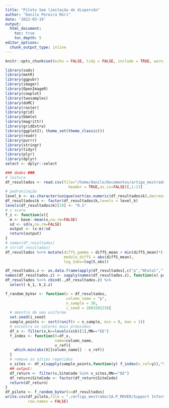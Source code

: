 ```yaml
---
title: "Piloto Sem limitação de dispersão"
author: "Danilo Pereira Mori"
date: '2022-03-19'
output: 
  html_document:
    toc: true
    toc_depth: 5
editor_options: 
  chunk_output_type: inline
---
```


<style>
body {
text-align: justify}
</style>

```r
knitr::opts_chunk$set(echo = FALSE, tidy = FALSE, include = TRUE, warning = FALSE,cache = TRUE,message=FALSE,eval=FALSE)
```

```r
library(sads)
library(metR)
library(ggpubr)
library(imager)
library(OpenImageR)
library(cowplot)
library(twosamples)
library(doMC)
library(raster)
library(grid)
library(bbmle)
library(magrittr)
library(gridExtra)
library(ggplot2); theme_set(theme_classic())
library(readr)
library(purrr)
library(stringr)
library(tidyr)
library(plyr)
library(dplyr)
select <- dplyr::select
```

    
```r
### dados ###
# leitura
df_resultados <- read.csv(file="/home/danilo/Documentos/artigo_mestrado/1A.P_MOVER/simulacao_codigos_e_resultados/resultados/df_resultados.csv",
                            header = TRUE,as.is=FALSE)[,1:13]
# padronização
level_k <- as.character(unique(sort(as.numeric(df_resultados$k),decreasing = TRUE)))
df_resultados$k <- factor(df_resultados$k,levels = level_k)
levels(df_resultados$k)[19] <- "0.1"
# z score
f_z <- function(x){
  m <- base::mean(x,na.rm=FALSE)
  sd <- sd(x,na.rm=FALSE)
  output <- (x-m)/sd
  return(output)
} 
# names(df_resultados)
# str(df_resultados)
df_resultados %<>% mutate(diffS_gamma = diffS_mean + min(diffS_mean)*(-1) + 0.01,
                          modulo_diffS = abs(diffS_mean),
                          log_Sobs=log(S_obs))

df_resultados.z <- as.data.frame(apply(df_resultados[,c("p","Ntotal","log_Sobs","k_1","d_Lplot","d","modulo_diffS")],2,f_z))
names(df_resultados.z) <- sapply(names(df_resultados.z), function(x) paste0(x,".z"))
df_resultados %<>% cbind(.,df_resultados.z) %>% 
  select(-k_1,-k_1.z)
```

```r
f_random_byVar <- function(x = df_resultados,
                           column_name = "p", 
                           n_sample = 30, 
                           i_seed = 260320223){
  # amostra de uma uniforme
  set.seed(i_seed)
  sample_points <- sort(runif(n = n_sample, min = 0, max = 1))
  # encontra os valores mais próoximos
  df_x <- filter(x,k==levels(x$k)[1],MN=="EE")
  f_index <- function(X=df_x,
                      name=column_name,
                      v_ref){
    which.min(abs(X[[column_name]] - v_ref))
  }
  # remove os sítios repetidos
  v_sites <- df_x[sapply(sample_points,function(y) f_index(v_ref=y)),"SiteCode"] %>% unique
  ## output:
  df_return <- filter(x,SiteCode %in% v_sites,MN=="EE")
  df_return$SiteCode <- factor(df_return$SiteCode)
  return(df_return)
}
df_piloto <- f_random_byVar(x=df_resultados)
write.csv(df_piloto,file = "./artigo_mestrado/1A.P_MOVER/Support Information/df_piloto.csv",
          row.names = FALSE)
```

